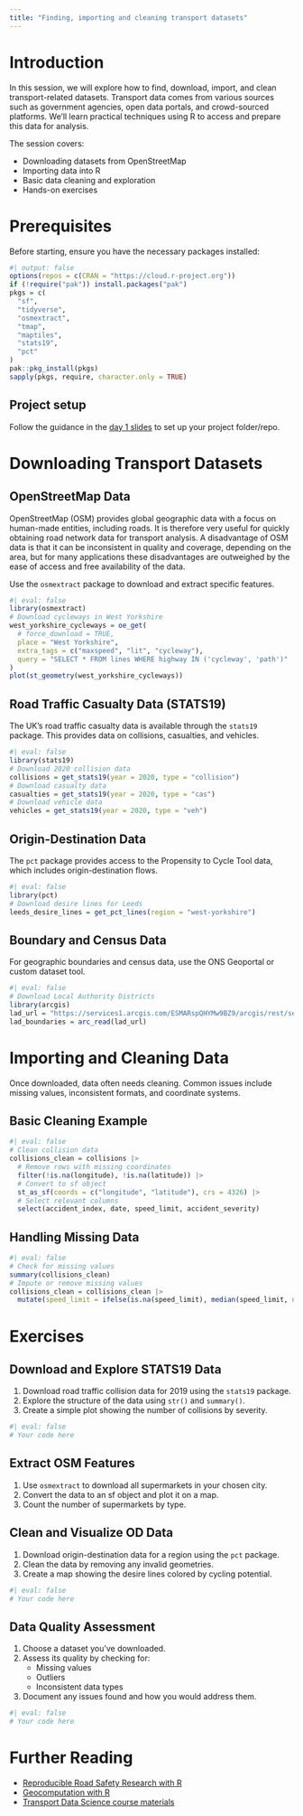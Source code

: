 ```yaml
---
title: "Finding, importing and cleaning transport datasets"
---
```


# Introduction

In this session, we will explore how to find, download, import, and clean transport-related datasets. Transport data comes from various sources such as government agencies, open data portals, and crowd-sourced platforms. We'll learn practical techniques using R to access and prepare this data for analysis.

The session covers:

- Downloading datasets from OpenStreetMap
- Importing data into R
- Basic data cleaning and exploration
- Hands-on exercises

# Prerequisites

Before starting, ensure you have the necessary packages installed:

```r
#| output: false
options(repos = c(CRAN = "https://cloud.r-project.org"))
if (!require("pak")) install.packages("pak")
pkgs = c(
  "sf",
  "tidyverse",
  "osmextract",
  "tmap",
  "maptiles",
  "stats19",
  "pct"
)
pak::pkg_install(pkgs)
sapply(pkgs, require, character.only = TRUE)
```

## Project setup

Follow the guidance in the [day 1 slides](slides/day1.qmd#practical-session-0) to set up your project folder/repo.

# Downloading Transport Datasets

## OpenStreetMap Data

OpenStreetMap (OSM) provides global geographic data with a focus on human-made entities, including roads.
It is therefore very useful for quickly obtaining road network data for transport analysis.
A disadvantage of OSM data is that it can be inconsistent in quality and coverage, depending on the area, but for many applications these disadvantages are outweighed by the ease of access and free availability of the data.

Use the `osmextract` package to download and extract specific features.

```r
#| eval: false
library(osmextract)
# Download cycleways in West Yorkshire
west_yorkshire_cycleways = oe_get(
  # force_download = TRUE,
  place = "West Yorkshire",
  extra_tags = c("maxspeed", "lit", "cycleway"),
  query = "SELECT * FROM lines WHERE highway IN ('cycleway', 'path')"
)
plot(st_geometry(west_yorkshire_cycleways))
```

## Road Traffic Casualty Data (STATS19)

The UK's road traffic casualty data is available through the `stats19` package. This provides data on collisions, casualties, and vehicles.

```r
#| eval: false
library(stats19)
# Download 2020 collision data
collisions = get_stats19(year = 2020, type = "collision")
# Download casualty data
casualties = get_stats19(year = 2020, type = "cas")
# Download vehicle data
vehicles = get_stats19(year = 2020, type = "veh")
```

## Origin-Destination Data

The `pct` package provides access to the Propensity to Cycle Tool data, which includes origin-destination flows.

```r
#| eval: false
library(pct)
# Download desire lines for Leeds
leeds_desire_lines = get_pct_lines(region = "west-yorkshire")
```

## Boundary and Census Data

For geographic boundaries and census data, use the ONS Geoportal or custom dataset tool.

```r
#| eval: false
# Download Local Authority Districts
library(arcgis)
lad_url = "https://services1.arcgis.com/ESMARspQHYMw9BZ9/arcgis/rest/services/Local_Authority_Districts_May_2023_UK_BUC/FeatureServer/0"
lad_boundaries = arc_read(lad_url)
```

# Importing and Cleaning Data

Once downloaded, data often needs cleaning. Common issues include missing values, inconsistent formats, and coordinate systems.

## Basic Cleaning Example

```r
#| eval: false
# Clean collision data
collisions_clean = collisions |>
  # Remove rows with missing coordinates
  filter(!is.na(longitude), !is.na(latitude)) |>
  # Convert to sf object
  st_as_sf(coords = c("longitude", "latitude"), crs = 4326) |>
  # Select relevant columns
  select(accident_index, date, speed_limit, accident_severity)
```

## Handling Missing Data

```r
#| eval: false
# Check for missing values
summary(collisions_clean)
# Impute or remove missing values
collisions_clean = collisions_clean |>
  mutate(speed_limit = ifelse(is.na(speed_limit), median(speed_limit, na.rm = TRUE), speed_limit))
```

# Exercises

## Download and Explore STATS19 Data

1. Download road traffic collision data for 2019 using the `stats19` package.
2. Explore the structure of the data using `str()` and `summary()`.
3. Create a simple plot showing the number of collisions by severity.

```r
#| eval: false
# Your code here
```

## Extract OSM Features

1. Use `osmextract` to download all supermarkets in your chosen city.
2. Convert the data to an sf object and plot it on a map.
3. Count the number of supermarkets by type.

## Clean and Visualize OD Data

1. Download origin-destination data for a region using the `pct` package.
2. Clean the data by removing any invalid geometries.
3. Create a map showing the desire lines colored by cycling potential.

```r
#| eval: false
# Your code here
```

<!-- 
## Combine Datasets

1. Download boundary data for local authorities.
2. Download census data on travel to work patterns.
3. Join the datasets and create a choropleth map showing car commuting patterns.

```r
#| eval: false
# Your code here
```
-->

## Data Quality Assessment

1. Choose a dataset you've downloaded.
2. Assess its quality by checking for:
   - Missing values
   - Outliers
   - Inconsistent data types
3. Document any issues found and how you would address them.

```r
#| eval: false
# Your code here
```

# Further Reading

- [Reproducible Road Safety Research with R](https://itsleeds.github.io/rrsrr/)
- [Geocomputation with R](https://r.geocompx.org/)
- [Transport Data Science course materials](https://itsleeds.github.io/tds/)